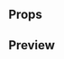 
<Meta title="SidebarLink" component={SidebarLink} />

## Props

<Props of={SidebarLink} />

## Preview

<Preview>
  <Story name="SidebarLink">
    <SidebarLink
      active={boolean('Is Active', false)}
      text={text('Text', 'Mis datos')}
      linkUrl={text(
        'URL',
        'https://i.blogs.es/d9095a/lily-collins/650_1200.jpg'
      )}
    />
  </Story>
</Preview>
